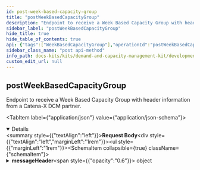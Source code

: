 ```yaml
---
id: post-week-based-capacity-group
title: "postWeekBasedCapacityGroup"
description: "Endpoint to receive a Week Based Capacity Group with header information from a Catena-X DCM partner."
sidebar_label: "postWeekBasedCapacityGroup"
hide_title: true
hide_table_of_contents: true
api: {"tags":["WeekBasedCapacityGroup"],"operationId":"postWeekBasedCapacityGroup","description":"Endpoint to receive a Week Based Capacity Group with header information from a Catena-X DCM partner.","requestBody":{"content":{"application/json":{"schema":{"description":"An entity that combines the WeekBasedCapacityGroup with the message header data model in order to be compliant with the DCM standard for the exchange of a capacity groups.","type":"object","properties":{"messageHeader":{"description":"The Capacity Group ID uniquely identifies the capacity group within the business relationship between a supplier and its customer.","type":"object","properties":{"header":{"description":"Contains standardized attributes for message processing common across several use cases.","type":"object","properties":{"messageId":{"description":"Unique ID identifying the message. The purpose of the ID is to uniquely identify a single message, therefore it MUST not be reused.","type":"string","pattern":"(^[0-9a-fA-F]{8}-[0-9a-fA-F]{4}-[0-9a-fA-F]{4}-[0-9a-fA-F]{4}-[0-9a-fA-F]{12}$)|(^urn:uuid:[0-9a-fA-F]{8}-[0-9a-fA-F]{4}-[0-9a-fA-F]{4}-[0-9a-fA-F]{4}-[0-9a-fA-F]{12}$)"},"context":{"description":"Information about the context the message should be considered in.\nThe value MUST consist of two parts: an identifier of the context (e.g. business domain, etc.) followed by a version number.\nBoth the identifier and the version number MUST correspond to the content of the message.\nIf the content of a message is described by an aspect model available in the Catena-X Semantic Hub, then the unique identifier of this semantic model (e.g. urn:samm:io.catenax.<ASPECT-MODEL-NAME>:1.x.x) MUST be used as a value of the context field. This is considered the default case.\nIn all other cases the value of the context field MUST follow the pattern <domain>-<subdomain>-<object>:<[major] version> (e.g. TRACE-QM-Alert:1.x.x).\nVersioning only refers to major versions in both default and fallback cases.\nNote: The version of the message's header is specified in the version field.","type":"string"},"sentDateTime":{"description":"Time zone aware timestamp holding the date and the time the message was sent by the sending party. The value MUST be formatted according to the ISO 8601 standard","type":"string","pattern":"-?([1-9][0-9]{3,}|0[0-9]{3})-(0[1-9]|1[0-2])-(0[1-9]|[12][0-9]|3[01])T(([01][0-9]|2[0-3]):[0-5][0-9]:[0-5][0-9](\\.[0-9]+)?|(24:00:00(\\.0+)?))(Z|(\\+|-)((0[0-9]|1[0-3]):[0-5][0-9]|14:00))?"},"senderBpn":{"description":"The Business Partner Number of the sending party. The value MUST be a valid BPN. BPNA and BPNS are not allowed. Applicable constraints are defined in the corresponding standard","type":"string","pattern":"^BPNL[a-zA-Z0-9]{12}$"},"receiverBpn":{"description":"The Business Partner Number of the receiving party. The value MUST be a valid BPN. BPNA and BPNS are not allowed. Applicable constraints are defined in the corresponding standard.","type":"string","pattern":"^BPNL[a-zA-Z0-9]{12}$"},"expectedResponseBy":{"description":"Time zone aware timestamp holding the date and time by which the sending party expects a certain type of response from the receiving party. The meaning and interpretation of the fields's value are context-bound and MUST therefore be defined by any business domain or platform capability making use of it. The value MUST be formatted according to the ISO 8601 standard","type":"string","pattern":"-?([1-9][0-9]{3,}|0[0-9]{3})-(0[1-9]|1[0-2])-(0[1-9]|[12][0-9]|3[01])T(([01][0-9]|2[0-3]):[0-5][0-9]:[0-5][0-9](\\.[0-9]+)?|(24:00:00(\\.0+)?))(Z|(\\+|-)((0[0-9]|1[0-3]):[0-5][0-9]|14:00))?"},"relatedMessageId":{"description":"Unique ID identifying a message somehow related to the current one","type":"string","pattern":"(^[0-9a-fA-F]{8}-[0-9a-fA-F]{4}-[0-9a-fA-F]{4}-[0-9a-fA-F]{4}-[0-9a-fA-F]{12}$)|(^urn:uuid:[0-9a-fA-F]{8}-[0-9a-fA-F]{4}-[0-9a-fA-F]{4}-[0-9a-fA-F]{4}-[0-9a-fA-F]{12}$)"},"version":{"description":"The unique identifier of the aspect model defining the structure and the semantics of the message's header. The version number should reflect the versioning schema of aspect models in Catena-X.","type":"string","pattern":"^(0|[1-9][0-9]*).(0|[1-9][0-9]*).(0|[1-9][0-9]*)(-(0|[1-9A-Za-z-][0-9A-Za-z-]*)(.[0-9A-Za-z-]+)*)?([0-9A-Za-z-]+(.[0-9A-Za-z-]+)*)?$"}},"required":["messageId","context","sentDateTime","senderBpn","receiverBpn","version"]}},"required":["header"]},"content":{"description":"Bundles all business objects in this property.","type":"object","properties":{"informationObject":{"description":"Property to collect all transferred business objects.","type":"array","items":{"description":"An entity made up of the weekly actual and maximum capacities for a specific customer in a given time period. A capacity group is used to compare demand and capacity data for one or several similar bundled materials in a defined unit of measure.","type":"object","properties":{"capacityGroupId":{"description":"The Capacity Group ID uniquely identifies the capacity group within the business relationship between a supplier and its customer.","type":"string","pattern":"(^[0-9a-fA-F]{8}-[0-9a-fA-F]{4}-[0-9a-fA-F]{4}-[0-9a-fA-F]{4}-[0-9a-fA-F]{12}$)|(^urn:uuid:[0-9a-fA-F]{8}-[0-9a-fA-F]{4}-[0-9a-fA-F]{4}-[0-9a-fA-F]{4}-[0-9a-fA-F]{12}$)"},"name":{"description":"Name of the capacity group.","type":"string"},"supplierLocations":{"description":"Set of BPNS indicating the supplier sites that will be fulfilling the demands associated with this capacity group.","type":"array","items":{"type":"string","description":"The provided regular expression ensures that the BPNS is composed of prefix 'BPNS', 10 digits and two alphanumeric letters.","pattern":"^BPNS[a-zA-Z0-9]{12}$"},"uniqueItems":true},"customer":{"description":"The Business Partner Number (BPNL) of the party requesting materials from a supplier.","type":"string","pattern":"^BPNL[a-zA-Z0-9]{12}$"},"supplier":{"description":"The Business Partner Number (BPNL) of the party providing materials to a customer.","type":"string","pattern":"^BPNL[a-zA-Z0-9]{12}$"},"unitOfMeasure":{"description":"Unit of measurement for capacity quantities.","type":"string","pattern":"[a-zA-Z]*:[a-zA-Z]+","enum":["unit:piece","unit:set","unit:pair","unit:page","unit:cycle","unit:kilowattHour","unit:gram","unit:kilogram","unit:tonneMetricTon","unit:tonUsOrShortTonUkorus","unit:ounceAvoirdupois","unit:pound","unit:metre","unit:centimetre","unit:kilometre","unit:inch","unit:foot","unit:yard","unit:squareCentimetre","unit:squareMetre","unit:squareInch","unit:squareFoot","unit:squareYard","unit:cubicCentimetre","unit:cubicMetre","unit:cubicInch","unit:cubicFoot","unit:cubicYard","unit:litre","unit:millilitre","unit:hectolitre","unit:secondUnitOfTime","unit:minuteUnitOfTime","unit:hourUnitOfTime","unit:day"]},"linkedDemandSeries":{"description":"Set of demand series assigned to this capacity group.","type":"array","items":{"description":"Encapsulates information used to reference a specific demand series.","type":"object","properties":{"materialNumberCustomer":{"description":"Material identifier as assigned by customer. This material number identifies the material (as planned) in the customer's database.","type":"string"},"materialNumberSupplier":{"description":"Material identifier as assigned by supplier. This material number identifies the material (as planned) in the supplier's database. Used as informational field only, not for assigning demand series to capacity groups.","type":"string"},"customerLocation":{"description":"The BPNS number of the site at which the customer needs the specified material for the referenced demand series.","type":"string","pattern":"^BPNS[a-zA-Z0-9]{12}$"},"demandCategory":{"description":"Type of demand of the referenced demand series.","type":"object","oneOf":[{"type":"object","properties":{"demandCategoryCode":{"description":"The code identifying a demand category.","type":"string","enum":["0001"]}},"required":["demandCategoryCode"]},{"type":"object","properties":{"demandCategoryCode":{"description":"The code identifying a demand category.","type":"string","enum":["A1S1"]}},"required":["demandCategoryCode"]},{"type":"object","properties":{"demandCategoryCode":{"description":"The code identifying a demand category.","type":"string","enum":["SR99"]}},"required":["demandCategoryCode"]},{"type":"object","properties":{"demandCategoryCode":{"description":"The code identifying a demand category.","type":"string","enum":["PI01"]}},"required":["demandCategoryCode"]},{"type":"object","properties":{"demandCategoryCode":{"description":"The code identifying a demand category.","type":"string","enum":["OS01"]}},"required":["demandCategoryCode"]},{"type":"object","properties":{"demandCategoryCode":{"description":"The code identifying a demand category.","type":"string","enum":["OI01"]}},"required":["demandCategoryCode"]},{"type":"object","properties":{"demandCategoryCode":{"description":"The code identifying a demand category.","type":"string","enum":["ED01"]}},"required":["demandCategoryCode"]},{"type":"object","properties":{"demandCategoryCode":{"description":"The code identifying a demand category.","type":"string","enum":["PO01"]}},"required":["demandCategoryCode"]}]},"loadFactor":{"description":"If existent, the load factor indicates that this material of the material demand collection takes a factor more or less intensity to produce.","type":"number"}},"required":["materialNumberCustomer","customerLocation","demandCategory"]},"uniqueItems":true},"capacities":{"description":"A time series with week-based granularity along a given time period containing the capacity values.","type":"array","items":{"description":"A supplier's realistically planned output per calendar week and material for a specific customer in a specific unit of measure, considering all positive or negative impacts on this capacity.","type":"object","properties":{"pointInTime":{"description":"ISO Calendar Week of the given time series entry. Must be given as date of the monday in the week.","type":"string","format":"date"},"actualCapacity":{"description":"The actual capacity is the realistically planned output per calendar week and material for a specific customer in a specific unit of measure, considering all positive or negative impacts on this capacity.","type":"number","maximum":1000000000000000000,"exclusiveMaximum":false,"minimum":0,"exclusiveMinimum":false},"maximumCapacity":{"description":"The supplier maximum capacity is the maximal available output per calendar week and material for a specific customer in a specific unit of measure. The maximum capacity thereby restricts the flexible capacity, as the flexible capacity is obtained from the difference of a suppliers maximum capacity minus actual capacity.","type":"number","maximum":1000000000000000000,"exclusiveMaximum":false,"minimum":0,"exclusiveMinimum":false},"deltaProductionResult":{"description":"Delta related to the aggregated material demand after pre-/post production calculation the supplier wants to send to the customer. Can be positive and negative.","type":"number"},"agreedCapacity":{"description":"The agreed capacity of a supplier for a specific customer material(s) within a capacity group. The agreed capacity MUST NOT constitute a legal obligation to deliver.","type":"number","maximum":1000000000000000000,"exclusiveMaximum":false,"minimum":0,"exclusiveMinimum":false}},"required":["pointInTime","actualCapacity","maximumCapacity"]},"uniqueItems":true},"changedAt":{"description":"Point in time when the content (any property according to the data model) of the capacity group was changed, at the supplier, either by a human user or an automated process.","type":"string","format":"date-time"},"linkedCapacityGroups":{"description":"A set of capacity groups linked to this capacity group. This set contains all children capacity groups of the current capacity group in an unidirectional path.","type":"array","items":{"type":"string","description":"The provided regular expression ensures that the UUID is composed of five groups of characters separated by hyphens, in the form 8-4-4-4-12 for a total of 36 characters (32 hexadecimal characters and 4 hyphens), optionally prefixed by \"urn:uuid:\" to make it an IRI.","pattern":"(^[0-9a-fA-F]{8}-[0-9a-fA-F]{4}-[0-9a-fA-F]{4}-[0-9a-fA-F]{4}-[0-9a-fA-F]{12}$)|(^urn:uuid:[0-9a-fA-F]{8}-[0-9a-fA-F]{4}-[0-9a-fA-F]{4}-[0-9a-fA-F]{4}-[0-9a-fA-F]{12}$)"},"uniqueItems":true},"unitOfMeasureIsOmitted":{"description":"Explicit indicator of whether the unit of measure is left out of the payload intentionally. If \"true\" it means the sending application sends demand values without unit of measure intentionally and the unit of measure MUST NOT be contained in the payload. If \"false\" a unit of measure MUST be supplied.","type":"boolean"},"demandVolatilityParameters":{"description":"The parameters to calibrate the measuring of demand volatility.","type":"object","properties":{"startReferenceDateTime":{"description":"Point in time when the measurement starts on supplier side. It needs to be a point in time after the receival of active flag.\nThis point in time marks the beginning of the first reporting interval. It is also the time of the first week for the rolling sub horizons for alert generation.","type":"string","pattern":"-?([1-9][0-9]{3,}|0[0-9]{3})-(0[1-9]|1[0-2])-(0[1-9]|[12][0-9]|3[01])T(([01][0-9]|2[0-3]):[0-5][0-9]:[0-5][0-9](\\.[0-9]+)?|(24:00:00(\\.0+)?))(Z|(\\+|-)((0[0-9]|1[0-3]):[0-5][0-9]|14:00))?"},"measurementInterval":{"description":"Indicates the length of intervals in weeks.\nThe first interval starts with the point in time given by the “startReferenceDateTime”. The second interval starts [Value] week (s) after this. And so on.","type":"number","maximum":999,"minimum":1,"exclusiveMaximum":false,"exclusiveMinimum":false},"rollingHorizonAlertThresholds":{"description":"Contains the Parameters that define subhorizons in sequence and length to enable different alert thresholds (per week) over time.\nThe total length of the DCM horizon is 104 weeks. It can be split into subhorizons.","type":"array","items":{"description":"Encapsulation of the rolling horizons thresholds parameters.","type":"object","properties":{"sequenceNumber":{"description":"Sequence number of the subhorizon  \n(positive int values)","type":"number","maximum":999,"minimum":1,"exclusiveMaximum":false,"exclusiveMinimum":false},"subhorizonLength":{"description":"Length of the subhorizon in weeks. (Value must be >= 1) As a subhorizon can not be shorter than one week.","type":"number","maximum":999,"minimum":1,"exclusiveMaximum":false,"exclusiveMinimum":false},"relativePositiveDeviation":{"description":"Relative positive deviation threshold which triggers an alert; 20% = 0,2","type":"number"},"relativeNegativeDeviation":{"description":"Relative negative deviation threshold which triggers an alert; -30% = 0,3","type":"number","maximum":1,"exclusiveMaximum":false,"minimum":0,"exclusiveMinimum":false},"absolutePositiveDeviation":{"description":"Absolute positive deviation threshold which triggers an alert; 100 (units) = 100","type":"number"},"absoluteNegativeDeviation":{"description":"Absolute negative deviation threshold which triggers an alert; 100 (units) = 100","type":"number"}},"required":["sequenceNumber","subhorizonLength"]},"uniqueItems":true}},"required":["startReferenceDateTime","measurementInterval"]},"capacityGroupIsInactive":{"description":"Indicates that this capacity group is currently not in use/maintained by the supplier.","type":"boolean"}},"required":["capacityGroupId","name","customer","supplier","changedAt","unitOfMeasureIsOmitted","capacityGroupIsInactive"]},"uniqueItems":true}}}}}}}},"responses":{"200":{"description":"OK"},"201":{"description":"Created"},"400":{"description":"Bad request"},"401":{"description":"Unauthorized"},"403":{"description":"Forbidden"},"405":{"description":"Method not allowed"},"422":{"description":"Unprocessable Entity"},"503":{"description":"Service Unavailable"}},"method":"post","path":"/internal-dcm-application-week-based-capacity-group-post-endpoint","jsonRequestBodyExample":{"messageHeader":{"header":{"messageId":"string","context":"string","sentDateTime":"string","senderBpn":"string","receiverBpn":"string","expectedResponseBy":"string","relatedMessageId":"string","version":"string"}},"content":{"informationObject":[{"capacityGroupId":"string","name":"string","supplierLocations":["string"],"customer":"string","supplier":"string","unitOfMeasure":"unit:piece","linkedDemandSeries":[{"materialNumberCustomer":"string","materialNumberSupplier":"string","customerLocation":"string","demandCategory":{"demandCategoryCode":"0001"},"loadFactor":0}],"capacities":[{"pointInTime":"2024-07-08","actualCapacity":0,"maximumCapacity":0,"deltaProductionResult":0,"agreedCapacity":0}],"changedAt":"2024-07-08","linkedCapacityGroups":["string"],"unitOfMeasureIsOmitted":true,"demandVolatilityParameters":{"startReferenceDateTime":"string","measurementInterval":0,"rollingHorizonAlertThresholds":[{"sequenceNumber":0,"subhorizonLength":0,"relativePositiveDeviation":0,"relativeNegativeDeviation":0,"absolutePositiveDeviation":0,"absoluteNegativeDeviation":0}]},"capacityGroupIsInactive":true}]}},"info":{"title":"Catena-X DCM Week Based Capacity Group","description":"Open API documentation for the Catena-X DCM Week Based Capacity Group","version":"3.0.0"},"postman":{"name":"post Week Based Capacity Group","description":{"content":"Endpoint to receive a Week Based Capacity Group with header information from a Catena-X DCM partner.","type":"text/plain"},"url":{"path":["internal-dcm-application-week-based-capacity-group-post-endpoint"],"host":["{{baseUrl}}"],"query":[],"variable":[]},"header":[{"key":"Content-Type","value":"application/json"}],"method":"POST","body":{"mode":"raw","raw":"\"\"","options":{"raw":{"language":"json"}}}}}
sidebar_class_name: "post api-method"
info_path: docs-kits/kits/demand-and-capacity-management-kit/development-view/plugin-generated-capacity-group-api/catena-x-dcm-week-based-capacity-group
custom_edit_url: null
---
```



## postWeekBasedCapacityGroup



Endpoint to receive a Week Based Capacity Group with header information from a Catena-X DCM partner.

<MimeTabs><TabItem label={"application/json"} value={"application/json-schema"}><details style={{}} data-collapsed={false} open={true}><summary style={{"textAlign":"left"}}><strong>Request Body</strong></summary><div style={{"textAlign":"left","marginLeft":"1rem"}}></div><ul style={{"marginLeft":"1rem"}}><SchemaItem collapsible={true} className={"schemaItem"}><details style={{}}><summary style={{}}><strong>messageHeader</strong><span style={{"opacity":"0.6"}}> object</span></summary><div style={{"marginLeft":"1rem"}}><div style={{"marginTop":".5rem","marginBottom":".5rem"}}>

The Capacity Group ID uniquely identifies the capacity group within the business relationship between a supplier and its customer.

</div><SchemaItem collapsible={true} className={"schemaItem"}><details style={{}}><summary style={{}}><strong>header</strong><span style={{"opacity":"0.6"}}> object</span><strong style={{"fontSize":"var(--ifm-code-font-size)","color":"var(--openapi-required)"}}> required</strong></summary><div style={{"marginLeft":"1rem"}}><div style={{"marginTop":".5rem","marginBottom":".5rem"}}>

Contains standardized attributes for message processing common across several use cases.

</div><SchemaItem collapsible={false} name={"messageId"} required={true} deprecated={undefined} schemaDescription={"Unique ID identifying the message. The purpose of the ID is to uniquely identify a single message, therefore it MUST not be reused."} schemaName={"string"} qualifierMessage={"**Possible values:** Value must match regular expression `(^[0-9a-fA-F]{8}-[0-9a-fA-F]{4}-[0-9a-fA-F]{4}-[0-9a-fA-F]{4}-[0-9a-fA-F]{12}$)|(^urn:uuid:[0-9a-fA-F]{8}-[0-9a-fA-F]{4}-[0-9a-fA-F]{4}-[0-9a-fA-F]{4}-[0-9a-fA-F]{12}$)`"} defaultValue={undefined}></SchemaItem><SchemaItem collapsible={false} name={"context"} required={true} deprecated={undefined} schemaDescription={"Information about the context the message should be considered in.\nThe value MUST consist of two parts: an identifier of the context (e.g. business domain, etc.) followed by a version number.\nBoth the identifier and the version number MUST correspond to the content of the message.\nIf the content of a message is described by an aspect model available in the Catena-X Semantic Hub, then the unique identifier of this semantic model (e.g. urn:samm:io.catenax.<ASPECT-MODEL-NAME>:1.x.x) MUST be used as a value of the context field. This is considered the default case.\nIn all other cases the value of the context field MUST follow the pattern <domain>-<subdomain>-<object>:<[major] version> (e.g. TRACE-QM-Alert:1.x.x).\nVersioning only refers to major versions in both default and fallback cases.\nNote: The version of the message's header is specified in the version field."} schemaName={"string"} qualifierMessage={undefined} defaultValue={undefined}></SchemaItem><SchemaItem collapsible={false} name={"sentDateTime"} required={true} deprecated={undefined} schemaDescription={"Time zone aware timestamp holding the date and the time the message was sent by the sending party. The value MUST be formatted according to the ISO 8601 standard"} schemaName={"string"} qualifierMessage={"**Possible values:** Value must match regular expression `-?([1-9][0-9]{3,}|0[0-9]{3})-(0[1-9]|1[0-2])-(0[1-9]|[12][0-9]|3[01])T(([01][0-9]|2[0-3]):[0-5][0-9]:[0-5][0-9](\\.[0-9]+)?|(24:00:00(\\.0+)?))(Z|(\\+|-)((0[0-9]|1[0-3]):[0-5][0-9]|14:00))?`"} defaultValue={undefined}></SchemaItem><SchemaItem collapsible={false} name={"senderBpn"} required={true} deprecated={undefined} schemaDescription={"The Business Partner Number of the sending party. The value MUST be a valid BPN. BPNA and BPNS are not allowed. Applicable constraints are defined in the corresponding standard"} schemaName={"string"} qualifierMessage={"**Possible values:** Value must match regular expression `^BPNL[a-zA-Z0-9]{12}$`"} defaultValue={undefined}></SchemaItem><SchemaItem collapsible={false} name={"receiverBpn"} required={true} deprecated={undefined} schemaDescription={"The Business Partner Number of the receiving party. The value MUST be a valid BPN. BPNA and BPNS are not allowed. Applicable constraints are defined in the corresponding standard."} schemaName={"string"} qualifierMessage={"**Possible values:** Value must match regular expression `^BPNL[a-zA-Z0-9]{12}$`"} defaultValue={undefined}></SchemaItem><SchemaItem collapsible={false} name={"expectedResponseBy"} required={false} deprecated={undefined} schemaDescription={"Time zone aware timestamp holding the date and time by which the sending party expects a certain type of response from the receiving party. The meaning and interpretation of the fields's value are context-bound and MUST therefore be defined by any business domain or platform capability making use of it. The value MUST be formatted according to the ISO 8601 standard"} schemaName={"string"} qualifierMessage={"**Possible values:** Value must match regular expression `-?([1-9][0-9]{3,}|0[0-9]{3})-(0[1-9]|1[0-2])-(0[1-9]|[12][0-9]|3[01])T(([01][0-9]|2[0-3]):[0-5][0-9]:[0-5][0-9](\\.[0-9]+)?|(24:00:00(\\.0+)?))(Z|(\\+|-)((0[0-9]|1[0-3]):[0-5][0-9]|14:00))?`"} defaultValue={undefined}></SchemaItem><SchemaItem collapsible={false} name={"relatedMessageId"} required={false} deprecated={undefined} schemaDescription={"Unique ID identifying a message somehow related to the current one"} schemaName={"string"} qualifierMessage={"**Possible values:** Value must match regular expression `(^[0-9a-fA-F]{8}-[0-9a-fA-F]{4}-[0-9a-fA-F]{4}-[0-9a-fA-F]{4}-[0-9a-fA-F]{12}$)|(^urn:uuid:[0-9a-fA-F]{8}-[0-9a-fA-F]{4}-[0-9a-fA-F]{4}-[0-9a-fA-F]{4}-[0-9a-fA-F]{12}$)`"} defaultValue={undefined}></SchemaItem><SchemaItem collapsible={false} name={"version"} required={true} deprecated={undefined} schemaDescription={"The unique identifier of the aspect model defining the structure and the semantics of the message's header. The version number should reflect the versioning schema of aspect models in Catena-X."} schemaName={"string"} qualifierMessage={"**Possible values:** Value must match regular expression `^(0|[1-9][0-9]*).(0|[1-9][0-9]*).(0|[1-9][0-9]*)(-(0|[1-9A-Za-z-][0-9A-Za-z-]*)(.[0-9A-Za-z-]+)*)?([0-9A-Za-z-]+(.[0-9A-Za-z-]+)*)?$`"} defaultValue={undefined}></SchemaItem></div></details></SchemaItem></div></details></SchemaItem><SchemaItem collapsible={true} className={"schemaItem"}><details style={{}}><summary style={{}}><strong>content</strong><span style={{"opacity":"0.6"}}> object</span></summary><div style={{"marginLeft":"1rem"}}><div style={{"marginTop":".5rem","marginBottom":".5rem"}}>

Bundles all business objects in this property.

</div><SchemaItem collapsible={true} className={"schemaItem"}><details style={{}}><summary style={{}}><strong>informationObject</strong><span style={{"opacity":"0.6"}}> object[]</span></summary><div style={{"marginLeft":"1rem"}}><div style={{"marginTop":".5rem","marginBottom":".5rem"}}>

Property to collect all transferred business objects.

</div><SchemaItem collapsible={false} name={"capacityGroupId"} required={true} deprecated={undefined} schemaDescription={"The Capacity Group ID uniquely identifies the capacity group within the business relationship between a supplier and its customer."} schemaName={"string"} qualifierMessage={"**Possible values:** Value must match regular expression `(^[0-9a-fA-F]{8}-[0-9a-fA-F]{4}-[0-9a-fA-F]{4}-[0-9a-fA-F]{4}-[0-9a-fA-F]{12}$)|(^urn:uuid:[0-9a-fA-F]{8}-[0-9a-fA-F]{4}-[0-9a-fA-F]{4}-[0-9a-fA-F]{4}-[0-9a-fA-F]{12}$)`"} defaultValue={undefined}></SchemaItem><SchemaItem collapsible={false} name={"name"} required={true} deprecated={undefined} schemaDescription={"Name of the capacity group."} schemaName={"string"} qualifierMessage={undefined} defaultValue={undefined}></SchemaItem><SchemaItem collapsible={false} name={"supplierLocations"} required={false} deprecated={undefined} schemaDescription={"Set of BPNS indicating the supplier sites that will be fulfilling the demands associated with this capacity group."} schemaName={"string[]"} qualifierMessage={"**Possible values:** Value must match regular expression `^BPNS[a-zA-Z0-9]{12}$`"} defaultValue={undefined}></SchemaItem><SchemaItem collapsible={false} name={"customer"} required={true} deprecated={undefined} schemaDescription={"The Business Partner Number (BPNL) of the party requesting materials from a supplier."} schemaName={"string"} qualifierMessage={"**Possible values:** Value must match regular expression `^BPNL[a-zA-Z0-9]{12}$`"} defaultValue={undefined}></SchemaItem><SchemaItem collapsible={false} name={"supplier"} required={true} deprecated={undefined} schemaDescription={"The Business Partner Number (BPNL) of the party providing materials to a customer."} schemaName={"string"} qualifierMessage={"**Possible values:** Value must match regular expression `^BPNL[a-zA-Z0-9]{12}$`"} defaultValue={undefined}></SchemaItem><SchemaItem collapsible={false} name={"unitOfMeasure"} required={false} deprecated={undefined} schemaDescription={"Unit of measurement for capacity quantities."} schemaName={"string"} qualifierMessage={"**Possible values:** Value must match regular expression `[a-zA-Z]*:[a-zA-Z]+`, [`unit:piece`, `unit:set`, `unit:pair`, `unit:page`, `unit:cycle`, `unit:kilowattHour`, `unit:gram`, `unit:kilogram`, `unit:tonneMetricTon`, `unit:tonUsOrShortTonUkorus`, `unit:ounceAvoirdupois`, `unit:pound`, `unit:metre`, `unit:centimetre`, `unit:kilometre`, `unit:inch`, `unit:foot`, `unit:yard`, `unit:squareCentimetre`, `unit:squareMetre`, `unit:squareInch`, `unit:squareFoot`, `unit:squareYard`, `unit:cubicCentimetre`, `unit:cubicMetre`, `unit:cubicInch`, `unit:cubicFoot`, `unit:cubicYard`, `unit:litre`, `unit:millilitre`, `unit:hectolitre`, `unit:secondUnitOfTime`, `unit:minuteUnitOfTime`, `unit:hourUnitOfTime`, `unit:day`]"} defaultValue={undefined}></SchemaItem><SchemaItem collapsible={true} className={"schemaItem"}><details style={{}}><summary style={{}}><strong>linkedDemandSeries</strong><span style={{"opacity":"0.6"}}> object[]</span></summary><div style={{"marginLeft":"1rem"}}><div style={{"marginTop":".5rem","marginBottom":".5rem"}}>

Set of demand series assigned to this capacity group.

</div><SchemaItem collapsible={false} name={"materialNumberCustomer"} required={true} deprecated={undefined} schemaDescription={"Material identifier as assigned by customer. This material number identifies the material (as planned) in the customer's database."} schemaName={"string"} qualifierMessage={undefined} defaultValue={undefined}></SchemaItem><SchemaItem collapsible={false} name={"materialNumberSupplier"} required={false} deprecated={undefined} schemaDescription={"Material identifier as assigned by supplier. This material number identifies the material (as planned) in the supplier's database. Used as informational field only, not for assigning demand series to capacity groups."} schemaName={"string"} qualifierMessage={undefined} defaultValue={undefined}></SchemaItem><SchemaItem collapsible={false} name={"customerLocation"} required={true} deprecated={undefined} schemaDescription={"The BPNS number of the site at which the customer needs the specified material for the referenced demand series."} schemaName={"string"} qualifierMessage={"**Possible values:** Value must match regular expression `^BPNS[a-zA-Z0-9]{12}$`"} defaultValue={undefined}></SchemaItem><SchemaItem collapsible={true} className={"schemaItem"}><details style={{}}><summary style={{}}><strong>demandCategory</strong><span style={{"opacity":"0.6"}}> object</span><strong style={{"fontSize":"var(--ifm-code-font-size)","color":"var(--openapi-required)"}}> required</strong></summary><div style={{"marginLeft":"1rem"}}><div style={{"marginTop":".5rem","marginBottom":".5rem"}}>

Type of demand of the referenced demand series.

</div><div><div><span className={"badge badge--info"}>oneOf</span><SchemaTabs><TabItem label={"MOD1"} value={"0-item-properties"}><SchemaItem collapsible={false} name={"demandCategoryCode"} required={true} deprecated={undefined} schemaDescription={"The code identifying a demand category."} schemaName={"string"} qualifierMessage={"**Possible values:** [`0001`]"} defaultValue={undefined}></SchemaItem></TabItem><TabItem label={"MOD2"} value={"1-item-properties"}><SchemaItem collapsible={false} name={"demandCategoryCode"} required={true} deprecated={undefined} schemaDescription={"The code identifying a demand category."} schemaName={"string"} qualifierMessage={"**Possible values:** [`A1S1`]"} defaultValue={undefined}></SchemaItem></TabItem><TabItem label={"MOD3"} value={"2-item-properties"}><SchemaItem collapsible={false} name={"demandCategoryCode"} required={true} deprecated={undefined} schemaDescription={"The code identifying a demand category."} schemaName={"string"} qualifierMessage={"**Possible values:** [`SR99`]"} defaultValue={undefined}></SchemaItem></TabItem><TabItem label={"MOD4"} value={"3-item-properties"}><SchemaItem collapsible={false} name={"demandCategoryCode"} required={true} deprecated={undefined} schemaDescription={"The code identifying a demand category."} schemaName={"string"} qualifierMessage={"**Possible values:** [`PI01`]"} defaultValue={undefined}></SchemaItem></TabItem><TabItem label={"MOD5"} value={"4-item-properties"}><SchemaItem collapsible={false} name={"demandCategoryCode"} required={true} deprecated={undefined} schemaDescription={"The code identifying a demand category."} schemaName={"string"} qualifierMessage={"**Possible values:** [`OS01`]"} defaultValue={undefined}></SchemaItem></TabItem><TabItem label={"MOD6"} value={"5-item-properties"}><SchemaItem collapsible={false} name={"demandCategoryCode"} required={true} deprecated={undefined} schemaDescription={"The code identifying a demand category."} schemaName={"string"} qualifierMessage={"**Possible values:** [`OI01`]"} defaultValue={undefined}></SchemaItem></TabItem><TabItem label={"MOD7"} value={"6-item-properties"}><SchemaItem collapsible={false} name={"demandCategoryCode"} required={true} deprecated={undefined} schemaDescription={"The code identifying a demand category."} schemaName={"string"} qualifierMessage={"**Possible values:** [`ED01`]"} defaultValue={undefined}></SchemaItem></TabItem><TabItem label={"MOD8"} value={"7-item-properties"}><SchemaItem collapsible={false} name={"demandCategoryCode"} required={true} deprecated={undefined} schemaDescription={"The code identifying a demand category."} schemaName={"string"} qualifierMessage={"**Possible values:** [`PO01`]"} defaultValue={undefined}></SchemaItem></TabItem></SchemaTabs></div></div></div></details></SchemaItem><SchemaItem collapsible={false} name={"loadFactor"} required={false} deprecated={undefined} schemaDescription={"If existent, the load factor indicates that this material of the material demand collection takes a factor more or less intensity to produce."} schemaName={"number"} qualifierMessage={undefined} defaultValue={undefined}></SchemaItem></div></details></SchemaItem><SchemaItem collapsible={true} className={"schemaItem"}><details style={{}}><summary style={{}}><strong>capacities</strong><span style={{"opacity":"0.6"}}> object[]</span></summary><div style={{"marginLeft":"1rem"}}><div style={{"marginTop":".5rem","marginBottom":".5rem"}}>

A time series with week-based granularity along a given time period containing the capacity values.

</div><SchemaItem collapsible={false} name={"pointInTime"} required={true} deprecated={undefined} schemaDescription={"ISO Calendar Week of the given time series entry. Must be given as date of the monday in the week."} schemaName={"date"} qualifierMessage={undefined} defaultValue={undefined}></SchemaItem><SchemaItem collapsible={false} name={"actualCapacity"} required={true} deprecated={undefined} schemaDescription={"The actual capacity is the realistically planned output per calendar week and material for a specific customer in a specific unit of measure, considering all positive or negative impacts on this capacity."} schemaName={"number"} qualifierMessage={"**Possible values:** `<= 1000000000000000000`"} defaultValue={undefined}></SchemaItem><SchemaItem collapsible={false} name={"maximumCapacity"} required={true} deprecated={undefined} schemaDescription={"The supplier maximum capacity is the maximal available output per calendar week and material for a specific customer in a specific unit of measure. The maximum capacity thereby restricts the flexible capacity, as the flexible capacity is obtained from the difference of a suppliers maximum capacity minus actual capacity."} schemaName={"number"} qualifierMessage={"**Possible values:** `<= 1000000000000000000`"} defaultValue={undefined}></SchemaItem><SchemaItem collapsible={false} name={"deltaProductionResult"} required={false} deprecated={undefined} schemaDescription={"Delta related to the aggregated material demand after pre-/post production calculation the supplier wants to send to the customer. Can be positive and negative."} schemaName={"number"} qualifierMessage={undefined} defaultValue={undefined}></SchemaItem><SchemaItem collapsible={false} name={"agreedCapacity"} required={false} deprecated={undefined} schemaDescription={"The agreed capacity of a supplier for a specific customer material(s) within a capacity group. The agreed capacity MUST NOT constitute a legal obligation to deliver."} schemaName={"number"} qualifierMessage={"**Possible values:** `<= 1000000000000000000`"} defaultValue={undefined}></SchemaItem></div></details></SchemaItem><SchemaItem collapsible={false} name={"changedAt"} required={true} deprecated={undefined} schemaDescription={"Point in time when the content (any property according to the data model) of the capacity group was changed, at the supplier, either by a human user or an automated process."} schemaName={"date-time"} qualifierMessage={undefined} defaultValue={undefined}></SchemaItem><SchemaItem collapsible={false} name={"linkedCapacityGroups"} required={false} deprecated={undefined} schemaDescription={"A set of capacity groups linked to this capacity group. This set contains all children capacity groups of the current capacity group in an unidirectional path."} schemaName={"string[]"} qualifierMessage={"**Possible values:** Value must match regular expression `(^[0-9a-fA-F]{8}-[0-9a-fA-F]{4}-[0-9a-fA-F]{4}-[0-9a-fA-F]{4}-[0-9a-fA-F]{12}$)|(^urn:uuid:[0-9a-fA-F]{8}-[0-9a-fA-F]{4}-[0-9a-fA-F]{4}-[0-9a-fA-F]{4}-[0-9a-fA-F]{12}$)`"} defaultValue={undefined}></SchemaItem><SchemaItem collapsible={false} name={"unitOfMeasureIsOmitted"} required={true} deprecated={undefined} schemaDescription={"Explicit indicator of whether the unit of measure is left out of the payload intentionally. If \"true\" it means the sending application sends demand values without unit of measure intentionally and the unit of measure MUST NOT be contained in the payload. If \"false\" a unit of measure MUST be supplied."} schemaName={"boolean"} qualifierMessage={undefined} defaultValue={undefined}></SchemaItem><SchemaItem collapsible={true} className={"schemaItem"}><details style={{}}><summary style={{}}><strong>demandVolatilityParameters</strong><span style={{"opacity":"0.6"}}> object</span></summary><div style={{"marginLeft":"1rem"}}><div style={{"marginTop":".5rem","marginBottom":".5rem"}}>

The parameters to calibrate the measuring of demand volatility.

</div><SchemaItem collapsible={false} name={"startReferenceDateTime"} required={true} deprecated={undefined} schemaDescription={"Point in time when the measurement starts on supplier side. It needs to be a point in time after the receival of active flag.\nThis point in time marks the beginning of the first reporting interval. It is also the time of the first week for the rolling sub horizons for alert generation."} schemaName={"string"} qualifierMessage={"**Possible values:** Value must match regular expression `-?([1-9][0-9]{3,}|0[0-9]{3})-(0[1-9]|1[0-2])-(0[1-9]|[12][0-9]|3[01])T(([01][0-9]|2[0-3]):[0-5][0-9]:[0-5][0-9](\\.[0-9]+)?|(24:00:00(\\.0+)?))(Z|(\\+|-)((0[0-9]|1[0-3]):[0-5][0-9]|14:00))?`"} defaultValue={undefined}></SchemaItem><SchemaItem collapsible={false} name={"measurementInterval"} required={true} deprecated={undefined} schemaDescription={"Indicates the length of intervals in weeks.\nThe first interval starts with the point in time given by the “startReferenceDateTime”. The second interval starts [Value] week (s) after this. And so on."} schemaName={"number"} qualifierMessage={"**Possible values:** `>= 1` and `<= 999`"} defaultValue={undefined}></SchemaItem><SchemaItem collapsible={true} className={"schemaItem"}><details style={{}}><summary style={{}}><strong>rollingHorizonAlertThresholds</strong><span style={{"opacity":"0.6"}}> object[]</span></summary><div style={{"marginLeft":"1rem"}}><div style={{"marginTop":".5rem","marginBottom":".5rem"}}>

Contains the Parameters that define subhorizons in sequence and length to enable different alert thresholds (per week) over time.
The total length of the DCM horizon is 104 weeks. It can be split into subhorizons.

</div><SchemaItem collapsible={false} name={"sequenceNumber"} required={true} deprecated={undefined} schemaDescription={"Sequence number of the subhorizon  \n(positive int values)"} schemaName={"number"} qualifierMessage={"**Possible values:** `>= 1` and `<= 999`"} defaultValue={undefined}></SchemaItem><SchemaItem collapsible={false} name={"subhorizonLength"} required={true} deprecated={undefined} schemaDescription={"Length of the subhorizon in weeks. (Value must be >= 1) As a subhorizon can not be shorter than one week."} schemaName={"number"} qualifierMessage={"**Possible values:** `>= 1` and `<= 999`"} defaultValue={undefined}></SchemaItem><SchemaItem collapsible={false} name={"relativePositiveDeviation"} required={false} deprecated={undefined} schemaDescription={"Relative positive deviation threshold which triggers an alert; 20% = 0,2"} schemaName={"number"} qualifierMessage={undefined} defaultValue={undefined}></SchemaItem><SchemaItem collapsible={false} name={"relativeNegativeDeviation"} required={false} deprecated={undefined} schemaDescription={"Relative negative deviation threshold which triggers an alert; -30% = 0,3"} schemaName={"number"} qualifierMessage={"**Possible values:** `<= 1`"} defaultValue={undefined}></SchemaItem><SchemaItem collapsible={false} name={"absolutePositiveDeviation"} required={false} deprecated={undefined} schemaDescription={"Absolute positive deviation threshold which triggers an alert; 100 (units) = 100"} schemaName={"number"} qualifierMessage={undefined} defaultValue={undefined}></SchemaItem><SchemaItem collapsible={false} name={"absoluteNegativeDeviation"} required={false} deprecated={undefined} schemaDescription={"Absolute negative deviation threshold which triggers an alert; 100 (units) = 100"} schemaName={"number"} qualifierMessage={undefined} defaultValue={undefined}></SchemaItem></div></details></SchemaItem></div></details></SchemaItem><SchemaItem collapsible={false} name={"capacityGroupIsInactive"} required={true} deprecated={undefined} schemaDescription={"Indicates that this capacity group is currently not in use/maintained by the supplier."} schemaName={"boolean"} qualifierMessage={undefined} defaultValue={undefined}></SchemaItem></div></details></SchemaItem></div></details></SchemaItem></ul></details></TabItem></MimeTabs><div><ApiTabs><TabItem label={"200"} value={"200"}><div>

OK

</div><div></div></TabItem><TabItem label={"201"} value={"201"}><div>

Created

</div><div></div></TabItem><TabItem label={"400"} value={"400"}><div>

Bad request

</div><div></div></TabItem><TabItem label={"401"} value={"401"}><div>

Unauthorized

</div><div></div></TabItem><TabItem label={"403"} value={"403"}><div>

Forbidden

</div><div></div></TabItem><TabItem label={"405"} value={"405"}><div>

Method not allowed

</div><div></div></TabItem><TabItem label={"422"} value={"422"}><div>

Unprocessable Entity

</div><div></div></TabItem><TabItem label={"503"} value={"503"}><div>

Service Unavailable

</div><div></div></TabItem></ApiTabs></div>
      
